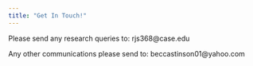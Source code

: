 ---
title: "Get In Touch!"
---

Please send any research queries to: rjs368\@case.edu

Any other communications please send to: beccastinson01\@yahoo.com
